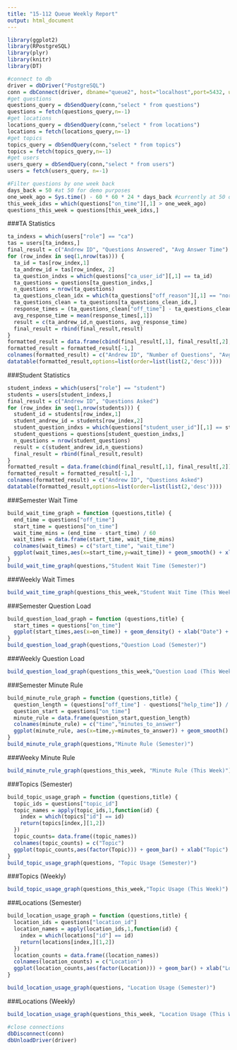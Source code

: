 ```yaml
---
title: "15-112 Queue Weekly Report"
output: html_document
---
```


```r
library(ggplot2)
library(RPostgreSQL)
library(plyr)
library(knitr)
library(DT)
```

```r
#connect to db 
driver = dbDriver("PostgreSQL")
conn = dbConnect(driver, dbname="queue2", host="localhost",port=5432, user="queue",password="supersecret")
#get questions
questions_query = dbSendQuery(conn,"select * from questions")
questions = fetch(questions_query,n=-1)
#get locations
locations_query = dbSendQuery(conn,"select * from locations")
locations = fetch(locations_query,n=-1)
#get topics
topics_query = dbSendQuery(conn,"select * from topics")
topics = fetch(topics_query,n=-1)
#get users
users_query = dbSendQuery(conn,"select * from users")
users = fetch(users_query, n=-1)
```

```r
#Filter questions by one week back 
days_back = 50 #at 50 for demo purposes  
one_week_ago = Sys.time() - 60 * 60 * 24 * days_back #currently at 50 days back for demo purposes
this_week_idxs = which(questions["on_time"][,1] > one_week_ago)
questions_this_week = questions[this_week_idxs,]
```

###TA Statistics 
```r
ta_indexs = which(users["role"] == "ca")
tas = users[ta_indexs,]
final_result = c("Andrew ID", "Questions Answered", "Avg Answer Time")
for (row_index in seq(1,nrow(tas))) {
  ta_id = tas[row_index,1]
  ta_andrew_id = tas[row_index, 2]
  ta_question_indxs = which(questions["ca_user_id"][,1] == ta_id)
  ta_questions = questions[ta_question_indxs,]
  n_questions = nrow(ta_questions)
  ta_questions_clean_idx = which(ta_questions["off_reason"][,1] == "normal")
  ta_questions_clean = ta_questions[ta_questions_clean_idx,]
  response_times = (ta_questions_clean["off_time"] - ta_questions_clean["help_time"]) / 60
  avg_response_time = mean(response_times[,1])
  result = c(ta_andrew_id,n_questions, avg_response_time)
  final_result = rbind(final_result,result)
}
formatted_result = data.frame(cbind(final_result[,1], final_result[,2], final_result[,3]))
formatted_result = formatted_result[-1,]
colnames(formatted_result) = c("Andrew ID", "Number of Questions", "Avg Answer Time")
datatable(formatted_result,options=list(order=list(list(2,'desc'))))
```


###Student Statistics 
```r
student_indexs = which(users["role"] == "student")
students = users[student_indexs,]
final_result = c("Andrew ID", "Questions Asked")
for (row_index in seq(1,nrow(students))) {
  student_id = students[row_index,1]
  student_andrew_id = students[row_index,2]
  student_question_indxs = which(questions["student_user_id"][,1] == student_id)
  student_questions = questions[student_question_indxs,]
  n_questions = nrow(student_questions)
  result = c(student_andrew_id,n_questions)
  final_result = rbind(final_result,result)
}
formatted_result = data.frame(cbind(final_result[,1], final_result[,2]))
formatted_result = formatted_result[-1,]
colnames(formatted_result) = c("Andrew ID", "Questions Asked")
datatable(formatted_result,options=list(order=list(list(2,'desc'))))
```

###Semester Wait Time 
```r
build_wait_time_graph = function (questions,title) {
  end_time = questions["off_time"]
  start_time = questions["on_time"]
  wait_time_mins = (end_time - start_time) / 60
  wait_times = data.frame(start_time, wait_time_mins)
  colnames(wait_times) = c("start_time", "wait_time")
  ggplot(wait_times,aes(x=start_time,y=wait_time)) + geom_smooth() + xlab("Question Date") + ylab("Wait Time (mins)") + ggtitle(title) 
}
build_wait_time_graph(questions,"Student Wait Time (Semester)")
```

###Weekly Wait Times 
```r
build_wait_time_graph(questions_this_week,"Student Wait Time (This Week)")
```

###Semester Question Load 
```r
build_question_load_graph = function (questions,title) {
  start_times = questions["on_time"]
  ggplot(start_times,aes(x=on_time)) + geom_density() + xlab("Date") + ylab("Density") + ggtitle(title) 
}
build_question_load_graph(questions,"Question Load (Semester)")
```

###Weekly Question Load 
```r
build_question_load_graph(questions_this_week,"Question Load (This Week)")
```

###Semester Minute Rule 
```r
build_minute_rule_graph = function (questions,title) {
  question_length = (questions["off_time"] - questions["help_time"]) / 60
  question_start = questions["on_time"]
  minute_rule = data.frame(question_start,question_length)
  colnames(minute_rule) = c("time","minutes_to_answer")
  ggplot(minute_rule, aes(x=time,y=minutes_to_answer)) + geom_smooth()  + xlab("Date") + ylab("Time to Answer") + ggtitle(title)
}
build_minute_rule_graph(questions,"Minute Rule (Semester)")
```

###Weeky Minute Rule 
```r
build_minute_rule_graph(questions_this_week, "Minute Rule (This Week)")
```

###Topics (Semester)
```r
build_topic_usage_graph = function (questions,title) {
  topic_ids = questions["topic_id"]
  topic_names = apply(topic_ids,1,function(id) {
    index = which(topics["id"] == id)
    return(topics[index,][1,2])
  })
  topic_counts= data.frame((topic_names))
  colnames(topic_counts) = c("Topic")
  ggplot(topic_counts,aes(factor(Topic))) + geom_bar() + xlab("Topic") + ylab("Count") + ggtitle(title) + theme(axis.text.x = element_text(angle = 90, hjust = 1)) 
}
build_topic_usage_graph(questions, "Topic Usage (Semester)")
```

###Topics (Weekly)
```r
build_topic_usage_graph(questions_this_week,"Topic Usage (This Week)")
```

###Locations (Semester)
```r
build_location_usage_graph = function (questions,title) {
  location_ids = questions["location_id"]
  location_names = apply(location_ids,1,function(id) {
    index = which(locations["id"] == id)
    return(locations[index,][1,2])
  })
  location_counts = data.frame((location_names))
  colnames(location_counts) = c("Location")
  ggplot(location_counts,aes(factor(Location))) + geom_bar() + xlab("Location") + ylab("Count") + ggtitle(title) + theme(axis.text.x = element_text(angle = 90, hjust = 1)) 
}

build_location_usage_graph(questions, "Location Usage (Semester)")
```


###Locations (Weekly)
```r
build_location_usage_graph(questions_this_week, "Location Usage (This Week)")
```












```r
#close connections 
dbDisconnect(conn)
dbUnloadDriver(driver)
```